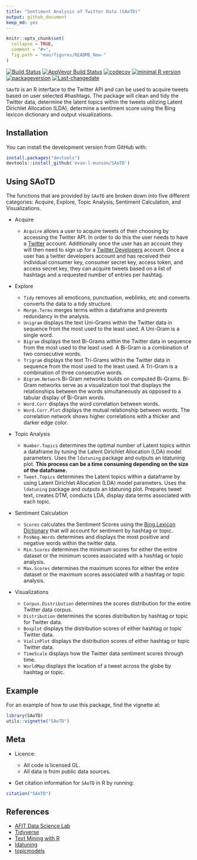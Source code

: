 ```yaml
---
title: "Sentiment Analysis of Twitter Data (SAoTD)"
output: github_document
keep_md: yes
---
```


<!-- don't edit the .md file, instead edit the .Rmd -->

```r
knitr::opts_chunk$set(
  collapse = TRUE,
  comment = "#>",
  fig.path = "man/figures/README_New-"
)
```

[![Build Status](https://travis-ci.org/evan-l-munson/SAoTD.svg?branch=master)](https://travis-ci.org/evan-l-munson/SAoTD)
[![AppVeyor Build Status](https://ci.appveyor.com/api/projects/status/github/evan-l-munson/SAoTD?branch=master&svg=true)](https://ci.appveyor.com/project/evan-l-munson/SAoTD)
<!-- [![CircleCI](https://circleci.com/gh/evan-l-munson/SAoTD.svg?style=svg)](https://circleci.com/gh/evan-l-munson/SAoTD) -->
[![codecov](https://codecov.io/gh/evan-l-munson/SAoTD/branch/master/graph/badge.svg)](https://codecov.io/gh/evan-l-munson/SAoTD)
[![minimal R version](https://img.shields.io/badge/R%3E%3D-3.3.0-6666ff.svg)](https://cran.r-project.org/)
[![packageversion](https://img.shields.io/badge/Package%20version-1.0.0-orange.svg?style=flat-square)](https://github.com/evan-l-munson/SAoTD)
[![Last-changedate](https://img.shields.io/badge/last%20change-`r gsub('-', '--', Sys.Date())`-green.svg)](/commits/master)

`SAoTD` is an R interface to the Twitter API and can be used to acquire tweets based on user selected \#hashtags.  The package will clean and tidy the Twitter data, determine the latent topics within the tweets utilizing Latent Dirichlet Allocation (LDA), determine a sentiment score using the Bing lexicon dictionary and output visualizations.

## Installation

You can install the development version from GitHub with:

```r
install.packages("devtools")
devtools::install_github('evan-l-munson/SAoTD')
```

## Using SAoTD

The functions that are provided by `SAoTD` are broken down into five different categories:  Acquire, Explore, Topic Analysis, Sentiment Calculation, and Visualizations.

* Acquire

  + `Acquire` allows a user to acquire tweets of their choosing by accessing the Twitter API.  In order to do this the user needs to have a [Twitter](https://twitter.com) account.  Additionally once the user has an account they will then need to sign up for a [Twitter Developers](https://dev.twitter.com/) account.  Once a user has a twitter developers account and has received their individual consumer key, consumer secret key, access token, and access secret key, they can acquire tweets based on a list of hashtags and a requested number of entries per hashtag.

* Explore

  + `Tidy` removes all emoticons, punctuation, weblinks, etc and converts converts the data to a tidy structure.
  + `Merge.Terms` merges terms within a dataframe and prevents redundancy in the analysis.
  + `Unigram` displays the text Uni-Grams within the Twitter data in sequence from the most used to the least used.  A Uni-Gram is a single word.
  + `Bigram` displays the text Bi-Grams within the Twitter data in sequence from the most used to the least used.  A Bi-Gram is a combination of two consecutive words.
  + `Trigram` displays the text Tri-Grams within the Twitter data in sequence from the most used to the least used.  A Tri-Gram is a combination of three consecutive words.
  + `Bigram.Network` Bi-Gram networks builds on computed Bi-Grams.  Bi-Gram networks serve as a visualization tool that displays the relationships between the words simultaneously as opposed to a tabular display of Bi-Gram words.
  + `Word.Corr` displays the word correlation between words.
  + `Word.Corr.Plot` displays the mutual relationship between words.  The correlation network shows higher correlations with a thicker and darker edge color.

* Topic Analysis

  + `Number.Topics` determines the optimal number of Latent topics within a dataframe by tuning the Latent Dirichlet Allocation (LDA) model parameters.  Uses the `ldatuning` package and outputs an ldatuning plot.  __This process can be a time consuming depending on the size of the dataframe.__
  + `Tweet.Topics` determines the Latent topics within a dataframe by using Latent Dirichlet Allocation (LDA) model parameters.  Uses the `ldatuning` package and outputs an ldatuning plot.  Prepares tweet text, creates DTM, conducts LDA, display data terms associated with each topic.
  
* Sentiment Calculation

  + `Scores` calculates the Sentiment Scores using the [Bing Lexicon Dictionary](https://www.cs.uic.edu/~liub/FBS/sentiment-analysis.html) that will account for sentiment by hashtag or topic.
  + `PosNeg.Words` determines and displays the most positive and negative words within the twitter data.
  + `Min.Scores` determines the minimum scores for either the entire dataset or the minimum scores associated with a hashtag or topic analysis.
  + `Max.Scores` determines the maximum scores for either the entire dataset or the maximum scores associated with a hashtag or topic analysis.
  
* Visualizations

  + `Corpus.Distribution` determines the scores distribution for the entire Twitter data corpus.
  + `Distribution` determines the scores distribution by hashtag or topic for Twitter data.
  + `Boxplot` displays the distribution scores of either hashtag or topic Twitter data.
  + `ViolinPlot` displays the distribution scores of either hashtag or topic Twitter data.
  + `TimeScale` displays how the Twitter data sentiment scores through time.  
  + `WorldMap` displays the location of a tweet across the globe by hashtag or topic.

## Example

For an example of how to use this package, find the vignette at:

```r
library(SAoTD)
utils::vignette("SAoTD")
```

## Meta

* Licence:

  + All code is licensed GL.
  + All data is from public data sources.
  
* Get citation information for `SAoTD` in R by running:

```r
citation("SAoTD")
```

## References

* [AFIT Data Science Lab](https://github.com/AFIT-R)
* [Tidyverse](https://www.tidyverse.org/)
* [Text Mining with R](https://www.tidytextmining.com/)
* [ldatuning](https://github.com/nikita-moor/ldatuning)
* [topicmodels](https://cran.r-project.org/web/packages/topicmodels/index.html)
